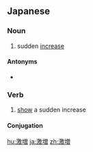 ==Japanese==
{{ja-kanjitab|げき|ぞう|yomi=on}}

===Noun===
{{ja-noun|げきぞう}}

# sudden [[increase]]

====Antonyms====
* {{l|ja|激減}}

===Verb===
{{ja-verb-suru|tr=intrans|げきぞう}}

# [[show]] a sudden increase
#: {{ja-usex|高齢者による犯罪が激増する|こうれいしゃ に よる はんざい が げきぞう する|crime by the elderly is increasing sharply}}

====Conjugation====
{{ja-suru|げきぞう}}

[[hu:激増]]
[[ja:激増]]
[[zh:激増]]